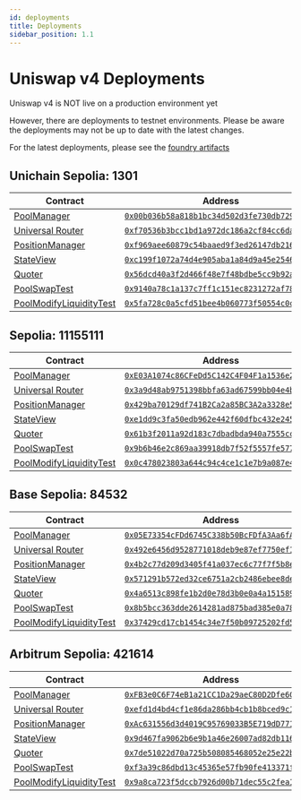```yaml
---
id: deployments
title: Deployments
sidebar_position: 1.1
---
```


# Uniswap v4 Deployments

Uniswap v4 is NOT live on a production environment yet

However, there are deployments to testnet environments. Please be aware the deployments may not
be up to date with the latest changes.

For the latest deployments, please see the [foundry artifacts](https://github.com/Uniswap/v4-periphery/tree/main/broadcast)

## Unichain Sepolia: 1301

| Contract                                                                                                     | Address                                                                                                                              |
|--------------------------------------------------------------------------------------------------------------|--------------------------------------------------------------------------------------------------------------------------------------|
| [PoolManager](https://github.com/Uniswap/v4-core/blob/main/src/PoolManager.sol)                              | [`0x00b036b58a818b1bc34d502d3fe730db729e62ac`](https://sepolia.uniscan.xyz/address/0x00b036b58a818b1bc34d502d3fe730db729e62ac#code) |
| [Universal Router](https://github.com/Uniswap/universal-router/blob/dev/contracts/UniversalRouter.sol)       | [`0xf70536b3bcc1bd1a972dc186a2cf84cc6da6be5d`](https://sepolia.uniscan.xyz/address/0xf70536b3bcc1bd1a972dc186a2cf84cc6da6be5d#code) |
| [PositionManager](https://github.com/Uniswap/v4-periphery/blob/main/src/PositionManager.sol)                 | [`0xf969aee60879c54baaed9f3ed26147db216fd664`](https://sepolia.uniscan.xyz/address/0xf969aee60879c54baaed9f3ed26147db216fd664#code) |
| [StateView](https://github.com/Uniswap/v4-periphery/blob/main/src/lens/StateView.sol)                        | [`0xc199f1072a74d4e905aba1a84d9a45e2546b6222`](https://sepolia.uniscan.xyz/address/0xc199f1072a74d4e905aba1a84d9a45e2546b6222#code) |
| [Quoter](https://github.com/Uniswap/v4-periphery/blob/main/src/lens/V4Quoter.sol)                              | [`0x56dcd40a3f2d466f48e7f48bdbe5cc9b92ae4472`](https://sepolia.uniscan.xyz/address/0x56dcd40a3f2d466f48e7f48bdbe5cc9b92ae4472#code) |
| [PoolSwapTest](https://github.com/Uniswap/v4-core/blob/main/src/test/PoolSwapTest.sol)                       | [`0x9140a78c1a137c7ff1c151ec8231272af78a99a4`](https://sepolia.uniscan.xyz/address/0x9140a78c1a137c7ff1c151ec8231272af78a99a4#code) |
| [PoolModifyLiquidityTest](https://github.com/Uniswap/v4-core/blob/main/src/test/PoolModifyLiquidityTest.sol) | [`0x5fa728c0a5cfd51bee4b060773f50554c0c8a7ab`](https://sepolia.uniscan.xyz/address/0x5fa728c0a5cfd51bee4b060773f50554c0c8a7ab#code) |

## Sepolia: 11155111

| Contract                                                                                                     | Address                                                                                                                              |
|--------------------------------------------------------------------------------------------------------------|--------------------------------------------------------------------------------------------------------------------------------------|
| [PoolManager](https://github.com/Uniswap/v4-core/blob/main/src/PoolManager.sol)                              | [`0xE03A1074c86CFeDd5C142C4F04F1a1536e203543`](https://sepolia.etherscan.io/address/0xE03A1074c86CFeDd5C142C4F04F1a1536e203543#code) |
| [Universal Router](https://github.com/Uniswap/universal-router/blob/dev/contracts/UniversalRouter.sol)       | [`0x3a9d48ab9751398bbfa63ad67599bb04e4bdf98b`](https://sepolia.etherscan.io/address/0x3a9d48ab9751398bbfa63ad67599bb04e4bdf98b#code) |
| [PositionManager](https://github.com/Uniswap/v4-periphery/blob/main/src/PositionManager.sol)                 | [`0x429ba70129df741B2Ca2a85BC3A2a3328e5c09b4`](https://sepolia.etherscan.io/address/0x429ba70129df741B2Ca2a85BC3A2a3328e5c09b4#code) |
| [StateView](https://github.com/Uniswap/v4-periphery/blob/main/src/lens/StateView.sol)                        | [`0xe1dd9c3fa50edb962e442f60dfbc432e24537e4c`](https://sepolia.etherscan.io/address/0xe1dd9c3fa50edb962e442f60dfbc432e24537e4c#code) |
| [Quoter](https://github.com/Uniswap/v4-periphery/blob/main/src/lens/V4Quoter.sol)                              | [`0x61b3f2011a92d183c7dbadbda940a7555ccf9227`](https://sepolia.etherscan.io/address/0x61b3f2011a92d183c7dbadbda940a7555ccf9227#code) |
| [PoolSwapTest](https://github.com/Uniswap/v4-core/blob/main/src/test/PoolSwapTest.sol)                       | [`0x9b6b46e2c869aa39918db7f52f5557fe577b6eee`](https://sepolia.etherscan.io/address/0x9b6b46e2c869aa39918db7f52f5557fe577b6eee#code) |
| [PoolModifyLiquidityTest](https://github.com/Uniswap/v4-core/blob/main/src/test/PoolModifyLiquidityTest.sol) | [`0x0c478023803a644c94c4ce1c1e7b9a087e411b0a`](https://sepolia.etherscan.io/address/0x0c478023803a644c94c4ce1c1e7b9a087e411b0a#code) |

## Base Sepolia: 84532

| Contract                                                                                                     | Address                                                                                                                              |
|--------------------------------------------------------------------------------------------------------------|--------------------------------------------------------------------------------------------------------------------------------------|
| [PoolManager](https://github.com/Uniswap/v4-core/blob/main/src/PoolManager.sol)                              | [`0x05E73354cFDd6745C338b50BcFDfA3Aa6fA03408`](https://sepolia.basescan.org/address/0x05E73354cFDd6745C338b50BcFDfA3Aa6fA03408#code) |
| [Universal Router](https://github.com/Uniswap/universal-router/blob/dev/contracts/UniversalRouter.sol)       | [`0x492e6456d9528771018deb9e87ef7750ef184104`](https://sepolia.basescan.org/address/0x492e6456d9528771018deb9e87ef7750ef184104#code) |
| [PositionManager](https://github.com/Uniswap/v4-periphery/blob/main/src/PositionManager.sol)                 | [`0x4b2c77d209d3405f41a037ec6c77f7f5b8e2ca80`](https://sepolia.basescan.org/address/0x4b2c77d209d3405f41a037ec6c77f7f5b8e2ca80#code) |
| [StateView](https://github.com/Uniswap/v4-periphery/blob/main/src/lens/StateView.sol)                        | [`0x571291b572ed32ce6751a2cb2486ebee8defb9b4`](https://sepolia.basescan.org/address/0x571291b572ed32ce6751a2cb2486ebee8defb9b4#code) |
| [Quoter](https://github.com/Uniswap/v4-periphery/blob/main/src/lens/V4Quoter.sol)                              | [`0x4a6513c898fe1b2d0e78d3b0e0a4a151589b1cba`](https://sepolia.basescan.org/address/0x4a6513c898fe1b2d0e78d3b0e0a4a151589b1cba#code) |
| [PoolSwapTest](https://github.com/Uniswap/v4-core/blob/main/src/test/PoolSwapTest.sol)                       | [`0x8b5bcc363dde2614281ad875bad385e0a785d3b9`](https://sepolia.basescan.org/address/0x8b5bcc363dde2614281ad875bad385e0a785d3b9#code) |
| [PoolModifyLiquidityTest](https://github.com/Uniswap/v4-core/blob/main/src/test/PoolModifyLiquidityTest.sol) | [`0x37429cd17cb1454c34e7f50b09725202fd533039`](https://sepolia.basescan.org/address/0x37429cd17cb1454c34e7f50b09725202fd533039#code) |

## Arbitrum Sepolia: 421614

| Contract                                                                                                     | Address                                                                                                                              |
|--------------------------------------------------------------------------------------------------------------|--------------------------------------------------------------------------------------------------------------------------------------|
| [PoolManager](https://github.com/Uniswap/v4-core/blob/main/src/PoolManager.sol)                              | [`0xFB3e0C6F74eB1a21CC1Da29aeC80D2Dfe6C9a317`](https://sepolia.basescan.org/address/0xFB3e0C6F74eB1a21CC1Da29aeC80D2Dfe6C9a317#code) |
| [Universal Router](https://github.com/Uniswap/universal-router/blob/dev/contracts/UniversalRouter.sol)       | [`0xefd1d4bd4cf1e86da286bb4cb1b8bced9c10ba47`](https://sepolia.basescan.org/address/0xefd1d4bd4cf1e86da286bb4cb1b8bced9c10ba47#code) |
| [PositionManager](https://github.com/Uniswap/v4-periphery/blob/main/src/PositionManager.sol)                 | [`0xAc631556d3d4019C95769033B5E719dD77124BAc`](https://sepolia.basescan.org/address/0xAc631556d3d4019C95769033B5E719dD77124BAc#code) |
| [StateView](https://github.com/Uniswap/v4-periphery/blob/main/src/lens/StateView.sol)                        | [`0x9d467fa9062b6e9b1a46e26007ad82db116c67cb`](https://sepolia.basescan.org/address/0x9d467fa9062b6e9b1a46e26007ad82db116c67cb#code) |
| [Quoter](https://github.com/Uniswap/v4-periphery/blob/main/src/lens/V4Quoter.sol)                              | [`0x7de51022d70a725b508085468052e25e22b5c4c9`](https://sepolia.basescan.org/address/0x7de51022d70a725b508085468052e25e22b5c4c9#code) |
| [PoolSwapTest](https://github.com/Uniswap/v4-core/blob/main/src/test/PoolSwapTest.sol)                       | [`0xf3a39c86dbd13c45365e57fb90fe413371f65af8`](https://sepolia.basescan.org/address/0xf3a39c86dbd13c45365e57fb90fe413371f65af8#code) |
| [PoolModifyLiquidityTest](https://github.com/Uniswap/v4-core/blob/main/src/test/PoolModifyLiquidityTest.sol) | [`0x9a8ca723f5dccb7926d00b71dec55c2fea1f50f7`](https://sepolia.basescan.org/address/0x9a8ca723f5dccb7926d00b71dec55c2fea1f50f7#code) |